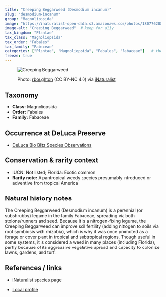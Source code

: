 ```yaml
---
title: "Creeping Beggarweed (Desmodium incanum)"
slug: "desmodium-incanum"
group: "Magnoliopsida"
image: "https://inaturalist-open-data.s3.amazonaws.com/photos/180776208/large.jpg"        # keep for thumbnails
image-alt: "Creeping Beggarweed"  # keep for a11y
tax_kingdom: "Plantae"
tax_class: "Magnoliopsida"
tax_order: "Fabales"
tax_family: "Fabaceae"
categories: ["Plantae", "Magnoliopsida", "Fabales", "Fabaceae"]   # these drive the chips + filtering
freeze: true
---
```


<figure class="species-figure">

<img src="https://inaturalist-open-data.s3.amazonaws.com/photos/180776208/large.jpg" alt="Creeping Beggarweed" class="species-photo"/>

<figcaption class="photo-credit">

Photo: <a href="https://www.inaturalist.org/people/rboughton">rboughton</a> (CC BY-NC 4.0) via <a href="https://www.inaturalist.org/observations/107478886">iNaturalist</a>

</figcaption>

</figure>

## Taxonomy

-   **Class:** Magnoliopsida
-   **Order:** Fabales
-   **Family:** Fabaceae

## Occurrence at DeLuca Preserve

-   [DeLuca Bio Blitz Species Observations](https://www.inaturalist.org/observations?project_id=191727&taxon_id=116694&place_id=any&verifiable=any)

## Conservation & rarity context

-   IUCN: Not listed; Florida: Exotic common
-   **Rarity note:** A pantropical weedy species presumably introduced or adventive from tropical America

## Natural history notes

The Creeping Beggarweed (Desmodium incanum) is a perennial (or subshrubby) legume in the family Fabaceae, spreading via both stolons/runners and seed. Because it is a nitrogen-fixing legume, the Creeping Beggarweed can improve soil fertility (adding nitrogen to soils via root symbiosis with rhizobia), which is why it was once promoted as a forage or cover plant in tropical and subtropical regions. Though useful in some systems, it is considered a weed in many places (including Florida), partly because of its aggressive vegetative spread and capacity to colonize lawns, gardens, and turf.

## References / links

-   [iNaturalist species page](https://www.inaturalist.org/taxa/116694-Desmodium-incanum)

-   [Local profile](https://fsus.ncbg.unc.edu/main.php?pg=show-taxon.php&plantname=Desmodium+incanum)
